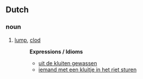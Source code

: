 ==Dutch==
===noun===
#[[lump]], [[clod]]
#:'''Expressions / Idioms'''
#:*[[uit de kluiten gewassen]]
#:*[[iemand met een kluitje in het riet sturen]]